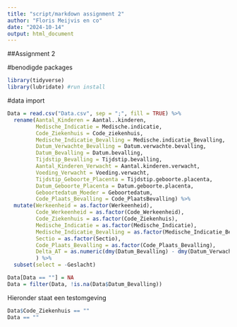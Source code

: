 ---
title: "script/markdown assignment 2"
author: "Floris Meijvis en co"
date: "2024-10-14"
output: html_document
---
##Assignment 2

#benodigde packages
```{r}
library(tidyverse)
library(lubridate) #run install

```

#data import
```{r}
Data = read.csv("Data.csv", sep = ";", fill = TRUE) %>%
  rename(Aantal_Kinderen = Aantal..kinderen, 
         Medische_Indicatie = Medische.indicatie,
         Code_Ziekenhuis = Code_ziekenhuis,
         Medische_Indicatie_Bevalling = Medische.indicatie_Bevalling,
         Datum_Verwachte_Bevalling = Datum.verwachte.bevalling,
         Datum_Bevalling = Datum.bevalling,
         Tijdstip_Bevalling = Tijdstip.bevalling,
         Aantal_Kinderen_Verwacht = Aantal.kinderen.verwacht,
         Voeding_Verwacht = Voeding.verwacht,
         Tijdstip_Geboorte_Placenta = Tijdstip.geboorte.placenta,
         Datum_Geboorte_Placenta = Datum.geboorte.placenta,
         Geboortedatum_Moeder = Geboortedatum,
         Code_Plaats_Bevalling = Code_PlaatsBevalling) %>%
  mutate(Werkeenheid = as.factor(Werkeenheid),
         Code_Werkeenheid = as.factor(Code_Werkeenheid),
         Code_Ziekenhuis = as.factor(Code_Ziekenhuis),
         Medische_Indicatie = as.factor(Medische_Indicatie),
         Medische_Indicatie_Bevalling = as.factor(Medische_Indicatie_Bevalling),
         Sectio = as.factor(Sectio),
         Code_Plaats_Bevalling = as.factor(Code_Plaats_Bevalling),
         Delta_AT = as.numeric(dmy(Datum_Bevalling) - dmy(Datum_Verwachte_Bevalling))   #verschil tussen uitgerekende en daadwerkelijke bevallingsdatum in dagen (negatief = eerder bevallen dan)
         ) %>%
  subset(select = -Geslacht)

Data[Data == ""] = NA
Data = filter(Data, !is.na(Data$Datum_Bevalling))
```

Hieronder staat een testomgeving

```{r}
Data$Code_Ziekenhuis == "" 
Data == ""
```